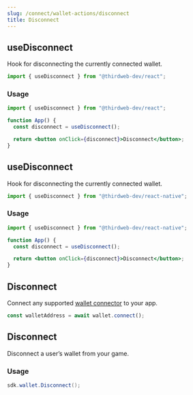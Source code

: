 ```yaml
---
slug: /connect/wallet-actions/disconnect
title: Disconnect
---
```



<Tabs>
  <TabItem value="react" label="React">
    <div>

## useDisconnect

Hook for disconnecting the currently connected wallet.

```jsx
import { useDisconnect } from "@thirdweb-dev/react";
```

### Usage

```jsx
import { useDisconnect } from "@thirdweb-dev/react";

function App() {
  const disconnect = useDisconnect();

  return <button onClick={disconnect}>Disconnect</button>;
}
```

</div>
  </TabItem>
  <TabItem value="react-native" label="React-Native">
    <div>

## useDisconnect

Hook for disconnecting the currently connected wallet.

```jsx
import { useDisconnect } from "@thirdweb-dev/react-native";
```

### Usage

```jsx
import { useDisconnect } from "@thirdweb-dev/react-native";

function App() {
  const disconnect = useDisconnect();

  return <button onClick={disconnect}>Disconnect</button>;
}
```

</div>

  </TabItem>
  <TabItem value="typescript" label="TypeScript">
    <div>

## Disconnect

Connect any supported [wallet connector](/typescript/supported-wallets) to your app.

```ts
const walletAddress = await wallet.connect();
```

</div>

  </TabItem>
  <TabItem value="unity" label="Unity">
    <div>

## Disconnect

Disconnect a user&rsquo;s wallet from your game.

### Usage

```csharp
sdk.wallet.Disconnect();
```

</div>

  </TabItem>
</Tabs>
